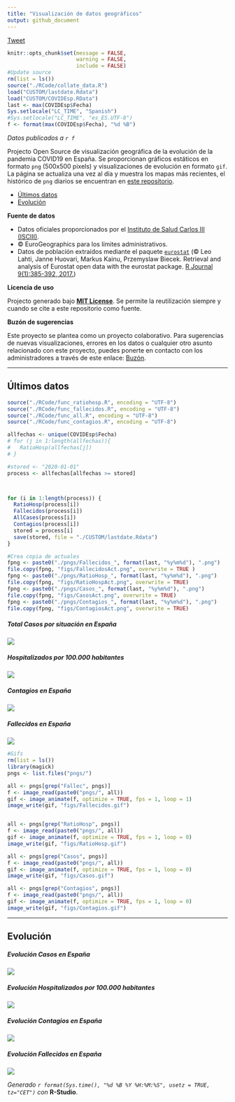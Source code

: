 ```yaml
---
title: "Visualización de datos geográficos"
output: github_document
---
```

<a href="https://twitter.com/share?ref_src=twsrc%5Etfw" class="twitter-share-button" data-size="large" data-url="https://dieghernan.github.io/COVID19/" data-via="dhernangomez" data-hashtags="COVID19España" data-show-count="true">Tweet</a><script async src="https://platform.twitter.com/widgets.js" charset="utf-8"></script>

```r
knitr::opts_chunk$set(message = FALSE,
                      warning = FALSE,
                      include = FALSE)
#Update source
rm(list = ls())
source("./RCode/collate_data.R")
load("CUSTOM/lastdate.Rdata")
load("CUSTOM/COVIDEsp.RData")
last <- max(COVIDEsp$Fecha)
Sys.setlocale("LC_TIME", "Spanish")
#Sys.setlocale("LC_TIME", "es_ES.UTF-8")
f <- format(max(COVIDEsp$Fecha), "%d %B")
```

*Datos publicados a `r f`*

Projecto Open Source de visualización geográfica de la evolución de la pandemia COVID19 en España. Se proporcionan gráficos estáticos en formato `png` (500x500 pixels) y visualizaciones de evolución en formato `gif`. La página se actualiza una vez al día y muestra los mapas más recientes, el histórico de `png` diarios se encuentran en [este repositorio](https://github.com/dieghernan/COVID19/tree/master/pngs).

- [Últimos datos](#últimos-datos)
- [Evolución](#evolución)

**Fuente de datos**

- Datos oficiales proporcionados por el [Instituto de Salud Carlos III (ISCIII)](https://covid19.isciii.es/).
- © EuroGeographics para los límites administrativos.
- Datos de población extraídos mediante el paquete [`eurostat`]( http://ropengov.github.io/eurostat) (© Leo Lahti, Janne Huovari, Markus Kainu, Przemyslaw Biecek. Retrieval and analysis of Eurostat open data with the eurostat package. [R Journal 9(1):385-392, 2017.](https://journal.r-project.org/archive/2017/RJ-2017-019/index.html))

**Licencia de uso**

Projecto generado bajo [**MIT License**](./LICENSE). Se permite la reutilización siempre y cuando se cite a este repositorio como fuente.

**Buzón de sugerencias**

Este proyecto se plantea como un proyecto colaborativo. Para sugerencias de nuevas visualizaciones, errores en los datos o cualquier otro asunto relacionado con este proyecto, puedes ponerte en contacto con los administradores a través de este enlace: [Buzón](https://github.com/dieghernan/COVID19/issues/new/choose).


---

## Últimos datos


```r
source("./RCode/func_ratiohosp.R", encoding = "UTF-8")
source("./RCode/func_fallecidos.R", encoding = "UTF-8")
source("./RCode/func_all.R", encoding = "UTF-8")
source("./RCode/func_contagios.R", encoding = "UTF-8")

allfechas <- unique(COVIDEsp$Fecha)
# for (j in 1:length(allfechas)){
#   RatioHosp(allfechas[j])
# }

#stored <- "2020-01-01"
process <- allfechas[allfechas >= stored]



for (i in 1:length(process)) {
  RatioHosp(process[i])
  Fallecidos(process[i])
  AllCases(process[i])
  Contagios(process[i])
  stored = process[i]
  save(stored, file = "./CUSTOM/lastdate.Rdata")
}

#Crea copia de actuales
fpng <- paste0("./pngs/Fallecidos_", format(last, "%y%m%d"), ".png")
file.copy(fpng, "figs/FallecidosAct.png", overwrite = TRUE )
fpng <- paste0("./pngs/RatioHosp_", format(last, "%y%m%d"), ".png")
file.copy(fpng, "figs/RatioHospAct.png", overwrite = TRUE)
fpng <- paste0("./pngs/Casos_", format(last, "%y%m%d"), ".png")
file.copy(fpng, "figs/CasosAct.png", overwrite = TRUE)
fpng <- paste0("./pngs/Contagios_", format(last, "%y%m%d"), ".png")
file.copy(fpng, "figs/ContagiosAct.png", overwrite = TRUE)

```

##### Total Casos por situación en España

![](./figs/CasosAct.png)

##### Hospitalizados por 100.000 habitantes

![](./figs/RatioHospAct.png)

##### Contagios en España

![](./figs/ContagiosAct.png)

##### Fallecidos en España

![](./figs/FallecidosAct.png)

```r
#Gifs
rm(list = ls())
library(magick)
pngs <- list.files("pngs/")

all <- pngs[grep("Fallec", pngs)]
f <- image_read(paste0("pngs/", all))
gif <- image_animate(f, optimize = TRUE, fps = 1, loop = 1)
image_write(gif, "figs/Fallecidos.gif")


all <- pngs[grep("RatioHosp", pngs)]
f <- image_read(paste0("pngs/", all))
gif <- image_animate(f, optimize = TRUE, fps = 1, loop = 0)
image_write(gif, "figs/RatioHosp.gif")

all <- pngs[grep("Casos", pngs)]
f <- image_read(paste0("pngs/", all))
gif <- image_animate(f, optimize = TRUE, fps = 1, loop = 0)
image_write(gif, "figs/Casos.gif")

all <- pngs[grep("Contagios", pngs)]
f <- image_read(paste0("pngs/", all))
gif <- image_animate(f, optimize = TRUE, fps = 1, loop = 0)
image_write(gif, "figs/Contagios.gif")

```

---

## Evolución

##### Evolución Casos en España

![](./figs/Casos.gif)


##### Evolución Hospitalizados por 100.000 habitantes

![](./figs/RatioHosp.gif)

##### Evolución Contagios en España
![](./figs/Contagios.gif)


##### Evolución Fallecidos en España

![](./figs/Fallecidos.gif)



*Generado `r format(Sys.time(), "%d %B %Y %H:%M:%S", usetz = TRUE, tz="CET")` con* **R-Studio**.

